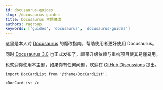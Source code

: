 ```yaml
---
id: docusaurus-guides
slug: /docusaurus-guides
title: Docusaurus 主题魔改
authors: ragroup
keywords: ['guides', 'docusaurus', 'docusaurus-guides']
---
```


这里是本人对 [Docusaurus](https://docusaurus.io/) 的魔改指南，帮助使用者更好使用 Docusaurus。

同时 [Docusaurus 3.0](https://docusaurus.io/zh-CN/blog/releases/3.0) 也正式发布了，顺带升级依赖与重构项目使其易懂易用。

也欢迎你使用本主题，如果你有任何问题，欢迎在 [GitHub Discussions](https://github.com/kuizuo/blog/discussions) 提出。

```mdx-code-block
import DocCardList from '@theme/DocCardList';

<DocCardList />
```
